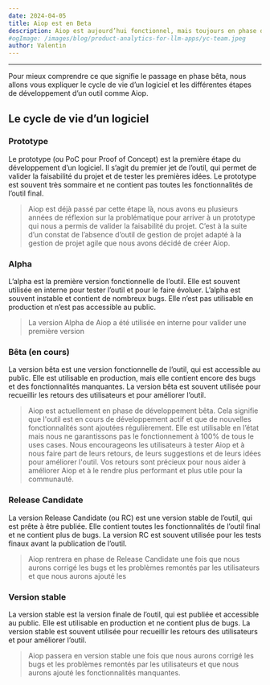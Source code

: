 ```yaml
---
date: 2024-04-05
title: Aiop est en Beta
description: Aiop est aujourd’hui fonctionnel, mais toujours en phase de développement Bêta.
#ogImage: /images/blog/product-analytics-for-llm-apps/yc-team.jpeg
author: Valentin
---
```



<ChangelogHeader />

---

Pour mieux comprendre ce que signifie le passage en phase bêta, nous allons vous expliquer le cycle de vie d’un logiciel et les différentes étapes de développement d’un outil comme Aiop.

## Le cycle de vie d’un logiciel
<Steps>

### Prototype

Le prototype (ou PoC pour Proof of Concept) est la première étape du développement d’un logiciel. Il s’agit du premier jet de l’outil, qui permet de valider la faisabilité du projet et de tester les premières idées. Le prototype est souvent très sommaire et ne contient pas toutes les fonctionnalités de l’outil final.

> Aiop est déjà passé par cette étape là, nous avons eu plusieurs années de réflexion sur la problématique pour arriver à un prototype qui nous a permis de valider la faisabilité du projet. C’est à la suite d’un constat de l’absence d’outil de gestion de projet adapté à la gestion de projet agile que nous avons décidé de créer Aiop.

### Alpha

L’alpha est la première version fonctionnelle de l’outil. Elle est souvent utilisée en interne pour tester l’outil et pour le faire évoluer. L’alpha est souvent instable et contient de nombreux bugs. Elle n’est pas utilisable en production et n’est pas accessible au public.

> La version Alpha de Aiop a été utilisée en interne pour valider une première version

### Bêta (en cours)

La version bêta est une version fonctionnelle de l’outil, qui est accessible au public. Elle est utilisable en production, mais elle contient encore des bugs et des fonctionnalités manquantes. La version bêta est souvent utilisée pour recueillir les retours des utilisateurs et pour améliorer l’outil.

> Aiop est actuellement en phase de développement bêta. Cela signifie que l'outil est en cours de développement actif et que de nouvelles fonctionnalités sont ajoutées régulièrement. Elle est utilisable en l’état mais nous ne garantissons pas le fonctionnement à 100% de tous le uses cases. Nous encourageons les utilisateurs à tester Aiop et à nous faire part de leurs retours, de leurs suggestions et de leurs idées pour améliorer l'outil. Vos retours sont précieux pour nous aider à améliorer Aiop et à le rendre plus performant et plus utile pour la communauté.

### Release Candidate

La version Release Candidate (ou RC) est une version stable de l’outil, qui est prête à être publiée. Elle contient toutes les fonctionnalités de l’outil final et ne contient plus de bugs. La version RC est souvent utilisée pour les tests finaux avant la publication de l’outil.

> Aiop rentrera en phase de Release Candidate une fois que nous aurons corrigé les bugs et les problèmes remontés par les utilisateurs et que nous aurons ajouté les

### Version stable

La version stable est la version finale de l’outil, qui est publiée et accessible au public. Elle est utilisable en production et ne contient plus de bugs. La version stable est souvent utilisée pour recueillir les retours des utilisateurs et pour améliorer l’outil.

> Aiop passera en version stable une fois que nous aurons corrigé les bugs et les problèmes remontés par les utilisateurs et que nous aurons ajouté les fonctionnalités manquantes.

</Steps>

<ProductUpdateSignup source="changelog" />